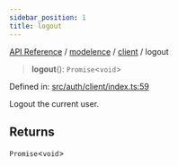 ```yaml
---
sidebar_position: 1
title: logout
---
```


[API Reference](/api-reference/modelence/client/functions/../../../index) / [modelence](/api-reference/modelence/client/functions/../../index) / [client](/api-reference/modelence/client/functions/../index) / logout

> **logout**(): `Promise`\<`void`\>

Defined in: [src/auth/client/index.ts:59](https://github.com/modelence/modelence/blob/3b87d65207e4ed7ebee0b08a19692450fec0975a/packages/modelence/src/auth/client/index.ts#L59)

Logout the current user.

## Returns

`Promise`\<`void`\>
